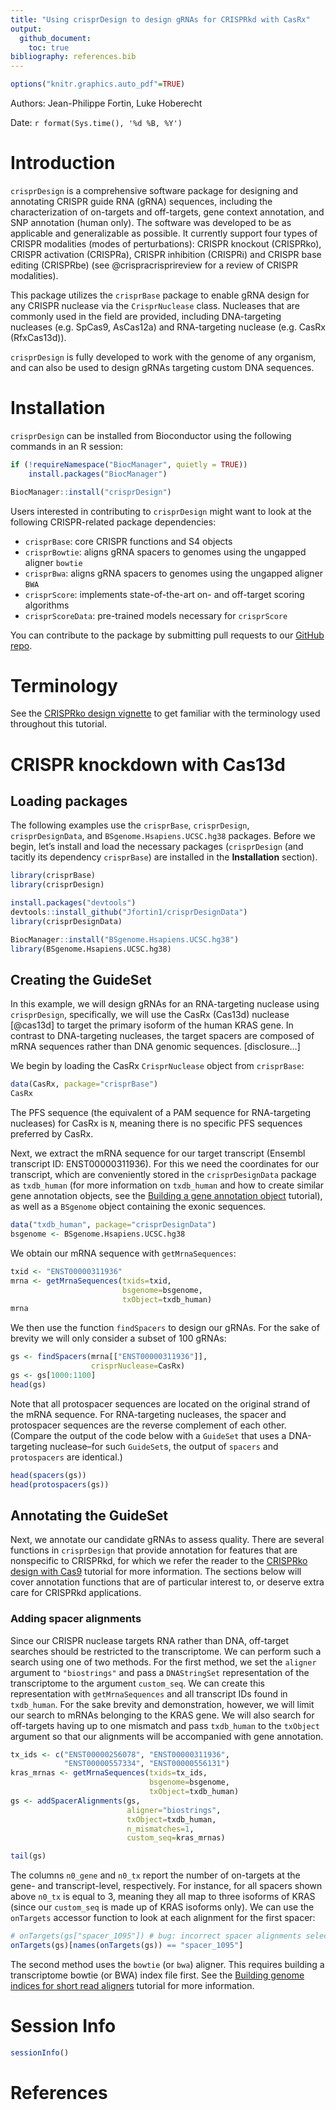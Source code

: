 ```yaml
---
title: "Using crisprDesign to design gRNAs for CRISPRkd with CasRx"
output: 
  github_document:
    toc: true
bibliography: references.bib
---
```


```r
options("knitr.graphics.auto_pdf"=TRUE)
```

Authors: Jean-Philippe Fortin, Luke Hoberecht

Date: `r format(Sys.time(), '%d %B, %Y')`


# Introduction

`crisprDesign` is a comprehensive software package for designing and annotating CRISPR guide RNA (gRNA) sequences, including the characterization of on-targets and off-targets, gene context annotation, and SNP annotation (human only). The software was developed to be as applicable and generalizable as possible. It currently support four types of CRISPR modalities (modes of perturbations): CRISPR knockout (CRISPRko), CRISPR activation (CRISPRa), CRISPR inhibition (CRISPRi) and CRISPR base editing (CRISPRbe) (see @crispracrisprireview for a review of CRISPR modalities).

This package utilizes the `crisprBase` package to enable gRNA design for any CRISPR nuclease via the `CrisprNuclease` class. Nucleases that are commonly used in the field are provided, including DNA-targeting nucleases (e.g. SpCas9, AsCas12a) and RNA-targeting nuclease (e.g. CasRx (RfxCas13d)).

`crisprDesign` is fully developed to work with the genome of any organism, and can also be used to design gRNAs targeting custom DNA sequences.


# Installation

`crisprDesign` can be installed from Bioconductor using the following commands in an R session:

```r
if (!requireNamespace("BiocManager", quietly = TRUE))
    install.packages("BiocManager")

BiocManager::install("crisprDesign")
```

Users interested in contributing to `crisprDesign` might want to look at the following CRISPR-related package dependencies:

- `crisprBase`: core CRISPR functions and S4 objects
- `crisprBowtie`: aligns gRNA spacers to genomes using the ungapped 
aligner `bowtie`
- `crisprBwa`: aligns gRNA spacers to genomes using the ungapped 
aligner `BWA`
- `crisprScore`: implements state-of-the-art on- and off-target scoring 
algorithms
- `crisprScoreData`: pre-trained models necessary for `crisprScore`

You can contribute to the package by submitting pull requests to our [GitHub repo](https://github.com/Jfortin1/crisprDesign). 


# Terminology

See the [CRISPRko design vignette](https://github.com/crisprVerse/Tutorials/tree/master/Design_CRISPRko_Cas9) to get familiar with the terminology used throughout
this tutorial.


# CRISPR knockdown with Cas13d

## Loading packages

The following examples use the `crisprBase`, `crisprDesign`, `crisprDesignData`, and `BSgenome.Hsapiens.UCSC.hg38` packages. Before we begin, let's install and load the necessary packages (`crisprDesign` (and tacitly its dependency `crisprBase`) are installed in the **Installation** section).

```r
library(crisprBase)
library(crisprDesign)

install.packages("devtools")
devtools::install_github("Jfortin1/crisprDesignData")
library(crisprDesignData)

BiocManager::install("BSgenome.Hsapiens.UCSC.hg38")
library(BSgenome.Hsapiens.UCSC.hg38)
```


## Creating the GuideSet

In this example, we will design gRNAs for an RNA-targeting nuclease using `crisprDesign`, specifically, we will use the CasRx (Cas13d) nuclease [@cas13d] to target the primary isoform of the human KRAS gene. In contrast to DNA-targeting nucleases, the target spacers are composed of mRNA sequences rather than DNA genomic sequences. [disclosure...]

We begin by loading the CasRx `CrisprNuclease` object from `crisprBase`:

```r
data(CasRx, package="crisprBase")
CasRx
```

The PFS sequence (the equivalent of a PAM sequence for RNA-targeting nucleases) for CasRx is `N`, meaning there is no specific PFS sequences preferred by CasRx. 

Next, we extract the mRNA sequence for our target transcript (Ensembl transcript ID: ENST00000311936). For this we need the coordinates for our transcript, which are conveniently stored in the `crisprDesignData` package as `txdb_human` (for more information on `txdb_human` and how to create similar gene annotation objects, see the [Building a gene annotation object](https://github.com/crisprVerse/Tutorials/tree/master/Building_Gene_Annotation) tutorial), as well as a `BSgenome` object containing the exonic sequences.

```r
data("txdb_human", package="crisprDesignData")
bsgenome <- BSgenome.Hsapiens.UCSC.hg38
```

We obtain our mRNA sequence with `getMrnaSequences`:

```r
txid <- "ENST00000311936"
mrna <- getMrnaSequences(txids=txid,
                         bsgenome=bsgenome,
                         txObject=txdb_human)
mrna
```

We then use the function `findSpacers` to design our gRNAs. For the sake of brevity we will only consider a subset of 100 gRNAs:

```r
gs <- findSpacers(mrna[["ENST00000311936"]],
                  crisprNuclease=CasRx)
gs <- gs[1000:1100]
head(gs)
```

Note that all protospacer sequences are located on the original strand of the mRNA sequence. For RNA-targeting nucleases, the spacer and protospacer sequences are the reverse complement of each other. (Compare the output of the code below with a `GuideSet` that uses a DNA-targeting nuclease--for such `GuideSet`s, the output of `spacers` and `protospacers` are identical.)

```r
head(spacers(gs))
head(protospacers(gs))
```


## Annotating the GuideSet

Next, we annotate our candidate gRNAs to assess quality. There are several 
functions in `crisprDesign` that provide annotation for features that are 
nonspecific to CRISPRkd, for which we refer the reader to the
[CRISPRko design with Cas9](https://github.com/crisprVerse/Tutorials/tree/master/Design_CRISPRko_Cas9) tutorial for more information. The sections below will 
cover annotation functions that are of particular interest to,
or deserve extra care for CRISPRkd applications.

### Adding spacer alignments

Since our CRISPR nuclease targets RNA rather than DNA, off-target searches should be restricted to the transcriptome. We can perform such a search using one of two methods. For the first method, we set the `aligner` argument to `"biostrings"` and pass a `DNAStringSet` representation of the transcriptome to the argument `custom_seq`. We can create this representation with `getMrnaSequences` and all transcript IDs found in `txdb_human`. For the sake brevity and demonstration, however, we will limit our search to mRNAs belonging to the KRAS gene. We will also search for off-targets having up to one mismatch and pass `txdb_human` to the `txObject` argument so that our alignments will be accompanied with gene annotation. 

```r
tx_ids <- c("ENST00000256078", "ENST00000311936",
            "ENST00000557334", "ENST00000556131")
kras_mrnas <- getMrnaSequences(txids=tx_ids,
                               bsgenome=bsgenome,
                               txObject=txdb_human)
gs <- addSpacerAlignments(gs,
                          aligner="biostrings",
                          txObject=txdb_human,
                          n_mismatches=1,
                          custom_seq=kras_mrnas)
```
```r
tail(gs)
```

The columns `n0_gene` and `n0_tx` report the number of on-targets at the gene- and transcript-level, respectively. For instance, for all spacers shown above `n0_tx` is equal to 3, meaning they all map to three isoforms of KRAS (since our `custom_seq` is made up of KRAS isoforms only). We can use the `onTargets` accessor function to look at each alignment for the first spacer:

```r
# onTargets(gs["spacer_1095"]) # bug: incorrect spacer alignments selected
onTargets(gs)[names(onTargets(gs)) == "spacer_1095"]
```

The second method uses the `bowtie` (or `bwa`) aligner. This requires building a transcriptome bowtie (or BWA) index file first. See the [Building genome indices for short read aligners](https://github.com/crisprVerse/Tutorials/tree/master/Building_Genome_Indices) tutorial for more information. 


# Session Info

```r
sessionInfo()
```


# References

